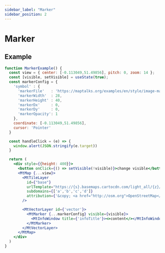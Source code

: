 ```yaml
---
sidebar_label: "Marker"
sidebar_position: 2
---
```


# Marker

## Example

```jsx live=true
function MarkerExample() {
  const view = { center: [-0.113049,51.49856], pitch: 0, zoom: 14 };
  const [visible, setVisible] = useState(true);
  const markerConfig = {
    'symbol' : {
      'markerFile'   : 'https://maptalks.org/examples/en/style/image-marker/raw/3.png',
      'markerWidth'  : 28,
      'markerHeight' : 40,
      'markerDx'     : 0,
      'markerDy'     : 0,
      'markerOpacity': 1
    },
    coordinate: [-0.113049,51.49856],
    cursor: 'Pointer'
  }

  const handleClick = (e) => {
    window.alert(JSON.stringify(e.target))
  }

  return (
    <div style={{height: 400}}>
      <button onClick={() => setVisible(!visible)}>change visible</button>
      <MtMap {...view}>
        <MtTileLayer
          id={"base"}
          urlTemplate="https://{s}.basemaps.cartocdn.com/light_all/{z}/{x}/{y}.png"
          subdomains={['a','b','c','d']}
          attribution={'&copy; <a href="http://osm.org">OpenStreetMap</a> contributors, &copy; <a href="https://carto.com/">CARTO</a>'}
        />

        <MtVectorLayer id={'vector'}>
          <MtMarker {...markerConfig} visible={visible}>
            <MtInfoWindow title={'infoTitle'}><>content</></MtInfoWindow>
          </MtMarker>
        </MtVectorLayer>
      </MtMap>
    </div>
  )
}

```
